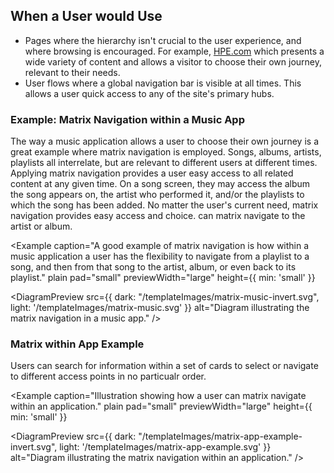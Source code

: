 
## When a User would Use
- Pages where the hierarchy isn't crucial to the user experience, and where browsing is encouraged. For example, [HPE.com](https://www.hpe.com/us/en/home.html) which presents a wide variety of content and allows a visitor to choose their own journey, relevant to their needs.
- User flows where a global navigation bar is visible at all times. This allows a user quick access to any of the site's primary hubs.

### Example: Matrix Navigation within a Music App
The way a music application allows a user to choose their own journey is a great example where matrix navigation is employed. Songs, albums, artists, playlists all interrelate, but are relevant to different users at different times. Applying matrix navigation provides a user easy access to all related content at any given time. On a song screen, they may access the album the song appears on, the artist who performed it, and/or the playlists to which the song has been added. No matter the user's current need, matrix navigation provides easy access and choice.
can matrix navigate to the artist or album. 

<Example 
  caption="A good example of matrix navigation is how within a music application a user has the flexibility to navigate from a playlist to a song, and then from that song to the artist, album, or even back to its playlist." 
  plain 
  pad="small"
  previewWidth="large"
  height={{ min: 'small' }}
>
  <DiagramPreview 
    src={{
      dark: "/templateImages/matrix-music-invert.svg",
      light: '/templateImages/matrix-music.svg'
    }} 
    alt="Diagram illustrating the matrix navigation in a music app." />
</Example>

### Matrix within App Example
Users can search for information within a set of cards to select or navigate to different access points in no particualr order.

<Example 
  caption="Illustration showing how a user can matrix navigate within an application." 
  plain 
  pad="small" 
  previewWidth="large" 
  height={{ min: 'small' }}
>
  <DiagramPreview 
    src={{
      dark: "/templateImages/matrix-app-example-invert.svg",
      light: '/templateImages/matrix-app-example.svg'
      }} 
    alt="Diagram illustrating the matrix navigation within an application." />
</Example>